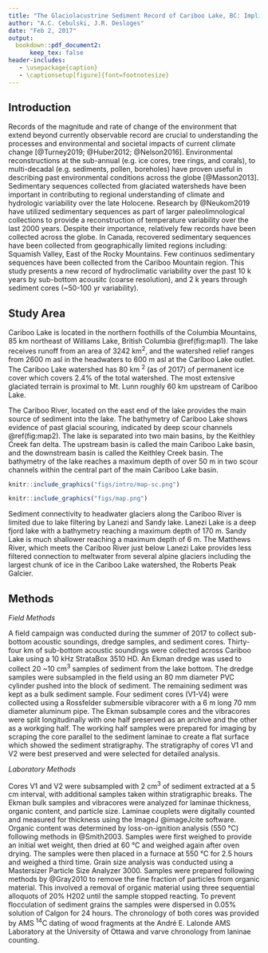 ```yaml
---
title: "The Glaciolacustrine Sediment Record of Cariboo Lake, BC: Implications for Holocene Fluvial and Glacial Watershed Dynamics"
author: "A.C. Cebulski, J.R. Desloges"
date: "Feb 2, 2017"
output:
  bookdown::pdf_document2:
      keep_tex: false
header-includes:
   - \usepackage{caption}
   - \captionsetup[figure]{font=footnotesize}
---
```


## Introduction

Records of the magnitude and rate of change of the environment that extend beyond currently observable record are crucial to understanding the processes and environmental and societal impacts of current climate change [@Turney2019; @Huber2012; @Nelson2016]. Environmental reconstructions at the sub-annual (e.g. ice cores, tree rings, and corals), to multi-decadal (e.g. sediments, pollen, boreholes) have proven useful in describing past environmental conditions across the globe [@Masson2013]. Sedimentary sequences collected from glaciated watersheds have been important in contributing to regional understanding of climate and hydrologic variability over the late Holocene. Research by @Neukom2019 have utilized sedimentary sequences as part of larger paleolimnological collections to provide a reconstruction of temperature variability over the last 2000 years. Despite their importance, relatively few records have been collected across the globe. In Canada, recovered sedimentary sequences have been collected from geographically limited regions including: Squamish Valley, East of the Rocky Mountains. Few continuos sedimentary sequences have been collected from the Cariboo Mountain region. This study presents a new record of hydroclimatic variability over the past 10 k years by sub-bottom acousitc (coarse resolution), and 2 k years through sediment cores (~50-100 yr variability). 

## Study Area

Cariboo Lake is located in the northern foothills of the Columbia Mountains, 85 km northeast of Williams Lake, British Columbia \@ref(fig:map1). The lake receives runoff from an area of 3242 km^2^, and the watershed relief ranges from 2600 m asl in the headwaters to 600 m asl at the Cariboo Lake outlet. The Cariboo Lake watershed has 80 km ^2^ (as of 2017) of permanent ice cover which covers 2.4% of the total watershed. The most extensive glaciated terrain is proximal to Mt. Lunn roughly 60 km upstream of Cariboo Lake.

The Cariboo River, located on the east end of the lake provides the main source of sediment into the lake. The bathymetry of Cariboo Lake shows evidence of past glacial scouring, indicated by deep scour channels \@ref(fig:map2). The lake is separated into two main basins, by the Keithley Creek fan delta. The upstream basin is called the main Cariboo Lake basin, and the downstream basin is called the Keithley Creek basin. The bathymetry of the lake reaches a maximum depth of over 50 m in two scour channels within the central part of the main Cariboo Lake basin. 



```r
knitr::include_graphics("figs/intro/map-sc.png")
```

```r
knitr::include_graphics("figs/map.png")
```

Sediment connectivity to headwater glaciers along the Cariboo River is limited due to lake filtering by Lanezi and Sandy lake. Lanezi Lake is a deep fjord lake with a bathymetry reaching a maximum depth of 170 m. Sandy Lake is much shallower reaching a maximum depth of 6 m. The Matthews River, which meets the Cariboo River just below Lanezi Lake provides less filtered connection to meltwater from several alpine glaciers including the largest chunk of ice in the Cariboo Lake watershed, the Roberts Peak Galcier.

## Methods

*Field Methods*

A field campaign was conducted during the summer of 2017 to collect sub-bottom acoustic soundings, dredge samples, and sediment cores. Thirty-four km of sub-bottom acoustic soundings were collected across Cariboo Lake using a 10 kHz StrataBox 3510 HD. An Ekman dredge was used to collect 20 ~10 cm^3^ samples of sediment from the lake bottom. The dredge samples were subsampled in the field using an 80 mm diameter PVC cylinder pushed into the block of sediment. The remaining sediment was kept as a bulk sediment sample. Four sediment cores (V1-V4) were collected using a Rossfelder submersible vibracorer with a 6 m long 70 mm diameter aluminum pipe. The Ekman subsample cores and the vibracores were split longitudinally with one half preserved as an archive and the other as a workging half. The working half samples were prepared for imaging by scraping the core parallel to the sediment laminae to create a flat surface which showed the sediment stratigraphy. The stratigraphy of cores V1 and V2 were best preserved and were selected for detailed analysis. 

*Laboratory Methods*

Cores V1 and V2 were subsampled with 2 cm^3^ of sediment extracted at a 5 cm interval, with additional samples taken within stratigraphic breaks. The Ekman bulk samples and vibracores were analyzed for laminae thickness, organic content, and particle size. Laminae couplets were digitally counted and measured for thickness using the ImageJ @imageJcite software. Organic content was determined by loss-on-ignition analysis (550 °C) following methods in @Smith2003. Samples were first weighed to provide an initial wet weight, then dried at 60 °C and weighed again after oven drying. The samples were then placed in a furnace at 550 °C for 2.5 hours and weighed a third time. Grain size analysis was conducted using a Mastersizer Particle Size Analyzer 3000. Samples were prepared following methods by @Gray2010 to remove the fine fraction of particles from organic material. This involved a removal of organic material using three sequential alloquots of 20% H202 until the sample stopped reacting. To prevent flocculation of sediment grains the samples were dispersed in 0.05% solution of Calgon for 24 hours. The chronology of both cores was provided by AMS ^14^C dating of wood fragments at the André E. Lalonde AMS Laboratory at the University of Ottawa and varve chronology from laninae counting.